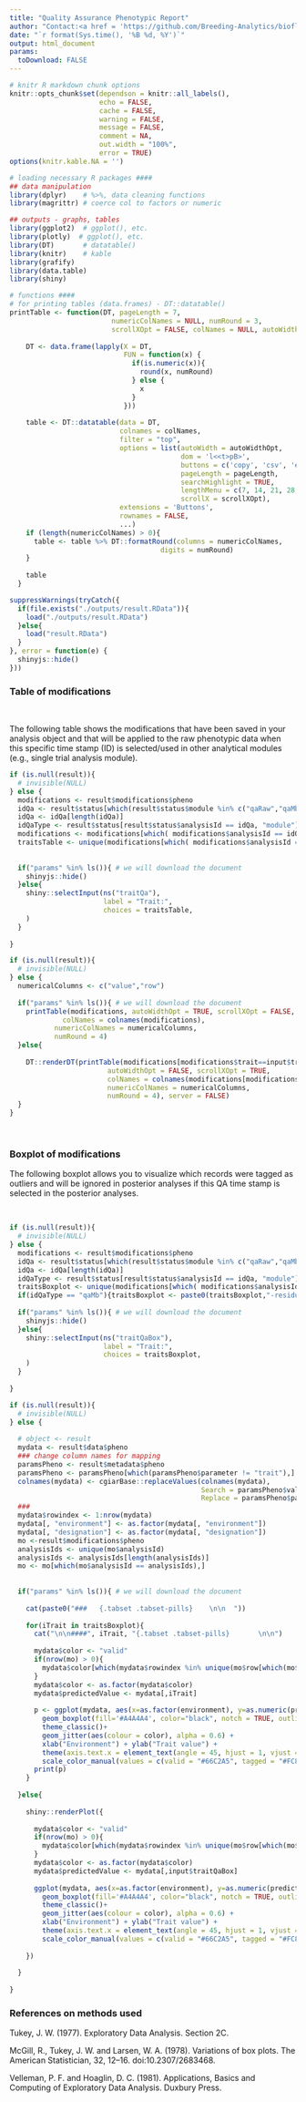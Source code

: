 ```yaml
---
title: "Quality Assurance Phenotypic Report"
author: "Contact:<a href = 'https://github.com/Breeding-Analytics/bioflow' target = '_blank'>Breeding Analytics Team, OneCGIAR</a> breedinganalytics@cgiar.org"
date: "`r format(Sys.time(), '%B %d, %Y')`"  
output: html_document
params:
  toDownload: FALSE
---
```


```r

# knitr R markdown chunk options
knitr::opts_chunk$set(dependson = knitr::all_labels(),
                      echo = FALSE,
                      cache = FALSE,
                      warning = FALSE,
                      message = FALSE,
                      comment = NA,
                      out.width = "100%",
                      error = TRUE)
options(knitr.kable.NA = '')

# loading necessary R packages ####
## data manipulation
library(dplyr)    # %>%, data cleaning functions
library(magrittr) # coerce col to factors or numeric

## outputs - graphs, tables
library(ggplot2)  # ggplot(), etc.
library(plotly)  # ggplot(), etc.
library(DT)       # datatable()
library(knitr)    # kable
library(grafify)
library(data.table)
library(shiny)
```

```r

# functions ####
# for printing tables (data.frames) - DT::datatable()
printTable <- function(DT, pageLength = 7, 
                         numericColNames = NULL, numRound = 3, 
                         scrollXOpt = FALSE, colNames = NULL, autoWidthOpt = FALSE,...) {
    
    DT <- data.frame(lapply(X = DT, 
                            FUN = function(x) {
                              if(is.numeric(x)){
                                round(x, numRound)
                              } else {
                                x
                              }
                            }))
    
    table <- DT::datatable(data = DT, 
                           colnames = colNames,
                           filter = "top", 
                           options = list(autoWidth = autoWidthOpt,
                                          dom = 'l<<t>pB>', 
                                          buttons = c('copy', 'csv', 'excel', 'print'),
                                          pageLength = pageLength,
                                          searchHighlight = TRUE,
                                          lengthMenu = c(7, 14, 21, 28, 35),
                                          scrollX = scrollXOpt),
                           extensions = 'Buttons',
                           rownames = FALSE,
                           ...)
    if (length(numericColNames) > 0){
      table <- table %>% DT::formatRound(columns = numericColNames,
                                     digits = numRound)
    }
    
    table
  }
```

```r

suppressWarnings(tryCatch({
  if(file.exists("./outputs/result.RData")){
    load("./outputs/result.RData")
  }else{
    load("result.RData")
  }
}, error = function(e) {
  shinyjs::hide()
}))

```


### Table of modifications
<p>&nbsp;</p>

The following table shows the modifications that have been saved in your analysis object and that will be applied to the raw phenotypic data when this specific time stamp (ID) is selected/used in other analytical modules (e.g., single trial analysis module).

```r

if (is.null(result)){
  # invisible(NULL)
} else {
  modifications <- result$modifications$pheno
  idQa <- result$status[which(result$status$module %in% c("qaRaw","qaMb","qaFilter","qaDesign","qaConsist")),"analysisId"];
  idQa <- idQa[length(idQa)]
  idQaType <- result$status[result$status$analysisId == idQa, "module"]
  modifications <- modifications[which( modifications$analysisId == idQa & modifications$module == idQaType),]
  traitsTable <- unique(modifications[which( modifications$analysisId == idQa),"trait"])
  
  
  if("params" %in% ls()){ # we will download the document
    shinyjs::hide()
  }else{
    shiny::selectInput(ns("traitQa"), 
                       label = "Trait:", 
                       choices = traitsTable, 
    )
  }
  
}

```


```r
if (is.null(result)){
  # invisible(NULL)
} else {
  numericalColumns <- c("value","row") 
  
  if("params" %in% ls()){ # we will download the document
    printTable(modifications, autoWidthOpt = TRUE, scrollXOpt = FALSE,
             colNames = colnames(modifications),
           numericColNames = numericalColumns,
           numRound = 4)
  }else{
    
    DT::renderDT(printTable(modifications[modifications$trait==input$traitQa,],
                        autoWidthOpt = FALSE, scrollXOpt = TRUE,
                        colNames = colnames(modifications[modifications$trait==input$traitQa,]),
                        numericColNames = numericalColumns,
                        numRound = 4), server = FALSE)
  }
}

```



<p>&nbsp;</p>

### Boxplot of modifications

The following boxplot allows you to visualize which records were tagged as outliers and will be ignored in posterior analyses if this QA time stamp is selected in the posterior analyses.

<p>&nbsp;</p>

```r

if (is.null(result)){
  # invisible(NULL)
} else {
  modifications <- result$modifications$pheno
  idQa <- result$status[which(result$status$module %in% c("qaRaw","qaMb","qaFilter","qaDesign","qaConsist")),"analysisId"];
  idQa <- idQa[length(idQa)]
  idQaType <- result$status[result$status$analysisId == idQa, "module"]
  traitsBoxplot <- unique(modifications[which( modifications$analysisId == idQa),"trait"])
  if(idQaType == "qaMb"){traitsBoxplot <- paste0(traitsBoxplot,"-residual")}
  
  if("params" %in% ls()){ # we will download the document
    shinyjs::hide()
  }else{
    shiny::selectInput(ns("traitQaBox"), 
                       label = "Trait:", 
                       choices = traitsBoxplot, 
    )
  }
  
}

```

```r
if (is.null(result)){
  # invisible(NULL)
} else {
  
  # object <- result
  mydata <- result$data$pheno
  ### change column names for mapping
  paramsPheno <- result$metadata$pheno
  paramsPheno <- paramsPheno[which(paramsPheno$parameter != "trait"),]
  colnames(mydata) <- cgiarBase::replaceValues(colnames(mydata), 
                                               Search = paramsPheno$value, 
                                               Replace = paramsPheno$parameter )
  ###
  mydata$rowindex <- 1:nrow(mydata)
  mydata[, "environment"] <- as.factor(mydata[, "environment"])
  mydata[, "designation"] <- as.factor(mydata[, "designation"])
  mo <-result$modifications$pheno
  analysisIds <- unique(mo$analysisId)
  analysisIds <- analysisIds[length(analysisIds)]
  mo <- mo[which(mo$analysisId == analysisIds),]
  
  
  if("params" %in% ls()){ # we will download the document
    
    cat(paste0("###   {.tabset .tabset-pills}    \n\n  "))
    
    for(iTrait in traitsBoxplot){
      cat("\n\n####", iTrait, "{.tabset .tabset-pills}       \n\n")
      
      mydata$color <- "valid"
      if(nrow(mo) > 0){
        mydata$color[which(mydata$rowindex %in% unique(mo$row[which(mo$trait == iTrait)]))]="tagged"
      }
      mydata$color <- as.factor(mydata$color)
      mydata$predictedValue <- mydata[,iTrait]
      
      p <- ggplot(mydata, aes(x=as.factor(environment), y=as.numeric(predictedValue))) +
        geom_boxplot(fill='#A4A4A4', color="black", notch = TRUE, outliers = FALSE)+
        theme_classic()+
        geom_jitter(aes(colour = color), alpha = 0.6) +
        xlab("Environment") + ylab("Trait value") +
        theme(axis.text.x = element_text(angle = 45, hjust = 1, vjust = 1)) +
        scale_color_manual(values = c(valid = "#66C2A5", tagged = "#FC8D62")) # specifying colors names avoids having valid points in orange in absence of potential outliers. With only colour = color, valid points are in orange in that case.
      print(p)
    }
    
  }else{
    
    shiny::renderPlot({
      
      mydata$color <- "valid"
      if(nrow(mo) > 0){
        mydata$color[which(mydata$rowindex %in% unique(mo$row[which(mo$trait == input$traitQaBox)]))]="tagged"
      }
      mydata$color <- as.factor(mydata$color)
      mydata$predictedValue <- mydata[,input$traitQaBox]
      
      ggplot(mydata, aes(x=as.factor(environment), y=as.numeric(predictedValue))) +
        geom_boxplot(fill='#A4A4A4', color="black", notch = TRUE, outliers = FALSE)+
        theme_classic()+
        geom_jitter(aes(colour = color), alpha = 0.6) +
        xlab("Environment") + ylab("Trait value") +
        theme(axis.text.x = element_text(angle = 45, hjust = 1, vjust = 1)) +
        scale_color_manual(values = c(valid = "#66C2A5", tagged = "#FC8D62"))
      
    })
    
  }
  
}
```



### References on methods used

Tukey, J. W. (1977). Exploratory Data Analysis. Section 2C.

McGill, R., Tukey, J. W. and Larsen, W. A. (1978). Variations of box plots. The American Statistician, 32, 12–16. doi:10.2307/2683468.

Velleman, P. F. and Hoaglin, D. C. (1981). Applications, Basics and Computing of Exploratory Data Analysis. Duxbury Press.


<p>&nbsp;</p>





